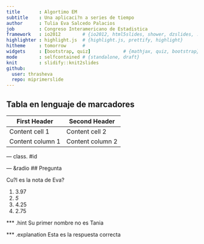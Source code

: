 ```yaml
---
title       : Algortimo EM 
subtitle    : Una aplicaci?n a series de tiempo
author      : Tulia Eva Salcedo Palacios
job         : Congreso Interamericano de Estadistica
framework   : io2012        # {io2012, html5slides, shower, dzslides, ...}
highlighter : highlight.js  # {highlight.js, prettify, highlight}
hitheme     : tomorrow      # 
widgets     : [bootstrap, quiz]            # {mathjax, quiz, bootstrap}
mode        : selfcontained # {standalone, draft}
knit        : slidify::knit2slides
github:
  user: thrasheva
  repo: miprimerslide
---
```

<style>
.title-slide {
background -color: #EEE;
}
.title-slide hgroup > h1,
.title-slide hgroup > h2 {
color: #005;
}
</style>


## Tabla en lenguaje de marcadores 

First Header | Second Header
------------ | -------------
Content cell 1 | Content cell 2
Content column 1 | Content column 2


--- class. #id

--- &radio
## Pregunta 

Cu?l es la nota de Eva?

1. 3.97
2. _5_
3. 4.25
4. 2.75

*** .hint
Su primer nombre no es Tania

*** .explanation
Esta es la respuesta correcta